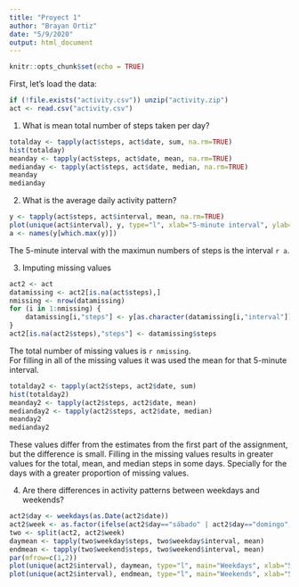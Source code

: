```yaml
---
title: "Proyect 1"
author: "Brayan Ortiz"
date: "5/9/2020"
output: html_document
---
```


```r
knitr::opts_chunk$set(echo = TRUE)
```

First, let's load the data:

```r
if (!file.exists("activity.csv")) unzip("activity.zip")
act <- read.csv("activity.csv")
```

1. What is mean total number of steps taken per day?

```r
totalday <- tapply(act$steps, act$date, sum, na.rm=TRUE)
hist(totalday)
meanday <- tapply(act$steps, act$date, mean, na.rm=TRUE)
medianday <- tapply(act$steps, act$date, median, na.rm=TRUE)
meanday
medianday
```

2. What is the average daily activity pattern?

```r
y <- tapply(act$steps, act$interval, mean, na.rm=TRUE)
plot(unique(act$interval), y, type="l", xlab="5-minute interval", ylab="Average number of steps")
a <- names(y[which.max(y)])
```

The 5-minute interval with the maximun numbers of steps is the interval `r a`.

3. Imputing missing values


```r
act2 <- act
datamissing <- act2[is.na(act$steps),]
nmissing <- nrow(datamissing)
for (i in 1:nmissing) {
    datamissing[i,"steps"] <- y[as.character(datamissing[i,"interval"])]
}
act2[is.na(act2$steps),"steps"] <- datamissing$steps
```

The total number of missing values is `r nmissing`.  
For filling in all of the missing values it was used the mean for that 5-minute interval.

```r
totalday2 <- tapply(act2$steps, act2$date, sum)
hist(totalday2)
meanday2 <- tapply(act2$steps, act2$date, mean)
medianday2 <- tapply(act2$steps, act2$date, median)
meanday2
medianday2
```

These values differ from the estimates from the first part of the assignment, but the difference is small. Filling in the missing values results in greater values for the total, mean, and median steps in some days. Specially for the days with a greater proportion of missing values.

4. Are there differences in activity patterns between weekdays and weekends?

```r
act2$day <- weekdays(as.Date(act2$date))
act2$week <- as.factor(ifelse(act2$day=="sábado" | act2$day=="domingo", "weekend", "weekday"))
two <- split(act2, act2$week)
daymean <- tapply(two$weekday$steps, two$weekday$interval, mean)
endmean <- tapply(two$weekend$steps, two$weekend$interval, mean)
par(mfrow=c(1,2))
plot(unique(act2$interval), daymean, type="l", main="Weekdays", xlab="5-minute interval", ylab="Average number of steps", ylim=c(0,230))
plot(unique(act2$interval), endmean, type="l", main="Weekends", xlab="5-minute interval", ylab="Average number of steps", ylim=c(0,230))
```